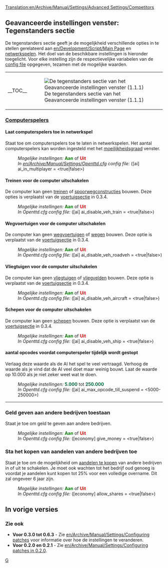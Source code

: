 [[Translation:en/Archive/Manual/Settings/Advanced Settings/Competitors]]
{{nl/Vertaling|en/Archive/Manual/Settings/Advanced Settings/Competitors|15}}
{{nl/Archive/Manual/Settings/Geavanceerde instellingen}}

==Geavanceerde instellingen venster: Tegenstanders sectie==
De tegenstanders sectie geeft je de mogelijkheid verschillende opties in te stellen gerelateerd aan [[en/Development/Script/Main Page]] en [[nl/Manual/Multiplayer|netwerkspelen]]. Het doel van de beschikbare instellingen is hieronder toegelicht. Voor elke instelling zijn de respectievelijke variabelen van de [[en/Archive/Manual/Settings/Openttd.cfg|config file]] opgegeven, tezamen met de mogelijke waarden.
{| align="center"
|- valign="top"
|__TOC__
|[[File:nl/Archive/Manual/Settings/GI tegenstanders.png|frame|left|De tegenstanders sectie van het Geavanceerde instellingen venster (1.1.1)]]
|}

===<u>Computerspelers</u>===
====Laat computerspelers toe in netwerkspel====
{{nl/Kenmerken|0.4|align="right"|text=(0.4.5)}}
Staat toe om computerspelers toe te laten in netwerkspelen. Het aantal computerspelers kan worden ingesteld met het [[nl/Archive/Manual/Settings/Moeilijkheidsgraad|moeilijkheidsgraad]] venster.
:''Mogelijke instellingen:'' <span style="color:green">'''Aan'''</span> of <span style="color:red">'''Uit'''</span>
:''In [[en/Archive/Manual/Settings/Openttd.cfg]] config file:'' ([ai] ai_in_multiplayer = <true|false>)
====Treinen voor de computer uitschakelen====
{{nl/Kenmerken|Old|align="right"|text=(0.3.2)}}
De computer kan geen [[nl/Manual/Treinen|treinen]] of [[nl/Manual/Spoorwegconstructies|spoorwegconstructies]] bouwen.
Deze opties is verplaatst van de [[en/Archive/Manual/Settings/Configuring patches/Vehicles#disable-trains-for-computer|voertuigsectie]] in 0.3.4.
:''Mogelijke instellingen:'' <span style="color:green">'''Aan'''</span> of <span style="color:red">'''Uit'''</span>
:''In Openttd.cfg config file:'' ([ai] ai_disable_veh_train = <true|false>)
====Wegvoertuigen voor de computer uitschakelen====
{{nl/Kenmerken|Old|align="right"|text=(0.3.2)}}
De computer kan geen [[nl/Manual/Wegvoertuigen|wegvoertuigen]] of [[nl/Manual/Wegconstructies|wegen]] bouwen. Deze optie is verplaatst van de [[en/Archive/Manual/Settings/Configuring patches/Vehicles#disable-road-vehicles-for-computer|voertuigsectie]] in 0.3.4.
:''Mogelijke instellingen:'' <span style="color:green">'''Aan'''</span> of <span style="color:red">'''Uit'''</span>
:''In Openttd.cfg config file:'' ([ai] ai_disable_veh_roadveh = <true|false>)
====Vliegtuigen voor de computer uitschakelen====
{{nl/Kenmerken|Old|align="right"|text=(0.3.2)}}
De computer kan geen [[nl/Manual/Vliegtuigen|vliegtuigen]] of [[nl/Manual/Vliegveld|vliegvelden]] bouwen. Deze optie is verplaatst van de [[en/Archive/Manual/Settings/Configuring patches/Vehicles#disable-aircraft-for-computer|voertuigsectie]] in 0.3.4.
:''Mogelijke instellingen:'' <span style="color:green">'''Aan'''</span> of <span style="color:red">'''Uit'''</span>
:''In Openttd.cfg config file:'' ([ai] ai_disable_veh_aircraft = <true|false>)

====Schepen voor de computer uitschakelen====
{{nl/Kenmerken|Old|align="right"|text=(0.3.2)}}
De computer kan geen [[nl/Manual/Schepen|schepen]] bouwen. Deze optie is verplaatst van de [[en/Archive/Manual/Settings/Configuring patches/Vehicles#disable-ships-for-computer|voertuigsectie]] in 0.3.4.
:''Mogelijke instellingen:'' <span style="color:green">'''Aan'''</span> of <span style="color:red">'''Uit'''</span>
:''In Openttd.cfg config file:'' ([ai] ai_disable_veh_ship = <true|false>)
====aantal opcodes voordat computerspeler tijdelijk wordt gestopt====
{{nl/Kenmerken|0.7|align="right"|text=(0.7.0)}}
Verlaag deze waarde als de AI het spel te veel vertraagd. Verhoog de waarde als je vind dat de AI veel doet maar weinig bouwt. Laat de waarde op 10.000 als je niet zeker weet wat te doen.
:''Mogelijke instellingen:'' <span style="color:#00693E">'''5.000'''</span> tot <span style="color:#00693E">'''250.000'''</span>
:''In Openttd.cfg config file:'' ([ai] ai_max_opcode_till_suspend = <5000-250000>)
{{en/-}}
----
===Geld geven aan andere bedrijven toestaan===
{{nl/Kenmerken|0.7|align="right"|text=(0.7.0)}}
Staat je toe om geld te geven aan andere bedrijven.
:''Mogelijke instellingen:'' <span style="color:green">'''Aan'''</span> of <span style="color:red">'''Uit'''</span>
:''In Openttd.cfg config file:'' ([economy] give_money = <true|false>)
{{en/-}}
===Sta het kopen van aandelen van andere bedrijven toe===
{{nl/Kenmerken|0.7|align="right"|text=(0.7.0)}}
Staat je toe om de mogelijkheid om [[nl/Manual/Economie#aandelenhandel|aandelen te kopen]] van andere bedrijven in of uit te schakelen. Je moet ook wachten tot het bedrijf oud genoeg is voordat je aandelen kunt kopen tot 25% voor een volledige overname. Dit zal ongeveer 6 jaar zijn.
:''Mogelijke instellingen:'' <span style="color:green">'''Aan'''</span> of <span style="color:red">'''Uit'''</span>
:''In Openttd.cfg config file:'' ([economy] allow_shares = <true|false>)
{{en/-}}

==In vorige versies==
===Zie ook===
*'''Voor 0.3.0 tot 0.6.3''' - Zie [[en/Archive/Manual/Settings/Configuring patches]] voor informatie over hoe de instellingen te veranderen.
*'''Voor 0.2.0 en 0.2.1''' - Zie [[en/Archive/Manual/Settings/Configuring patches in 0.2.0]].

[[Category:nl/Manual/Instellingen en voorkeuren|G]]